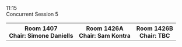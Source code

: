 
<div className="ProgramLineItem">
    <div className="cpTime">
        11:15
    </div>
    <div className="cpItems">
        <div className="cpSingleEntry titleEntry">
            <div className="cpBigTitleText">
            Concurrent Session 5
            </div>
        </div>
    </div>
</div>
<div className="ProgramLineItem">
    <table className='cpTable'>
        <tr>
            <th>
                Room 1407
                <div style={{fontWeight: 'normal'}}>Chair: Simone Daniells</div>
            </th>
            <th>
                Room 1426A
                <div style={{fontWeight: 'normal'}}>Chair: Sam Kontra</div>
            </th>
            <th>
                Room 1426B
                <div style={{fontWeight: 'normal'}}>Chair: TBC</div>
            </th>
        </tr>
        <DisplaySessionsWithIDs csKey={5} sessionIDList={[1, 2, 3]} />
    </table>
</div>